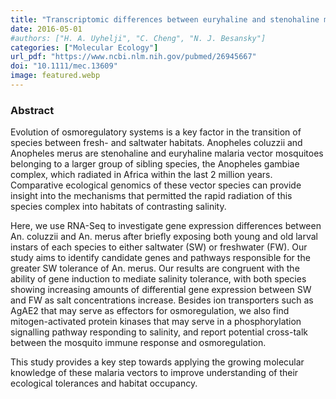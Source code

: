 ```yaml
---
title: "Transcriptomic differences between euryhaline and stenohaline malaria vector sibling species in response to salinity stress"
date: 2016-05-01
#authors: ["H. A. Uyhelji", "C. Cheng", "N. J. Besansky"]
categories: ["Molecular Ecology"]
url_pdf: "https://www.ncbi.nlm.nih.gov/pubmed/26945667"
doi: "10.1111/mec.13609"
image: featured.webp
---
```


### Abstract

Evolution of osmoregulatory systems is a key factor in the transition of species between fresh- and saltwater habitats. Anopheles coluzzii and Anopheles merus are stenohaline and euryhaline malaria vector mosquitoes belonging to a larger group of sibling species, the Anopheles gambiae complex, which radiated in Africa within the last 2 million years. Comparative ecological genomics of these vector species can provide insight into the mechanisms that permitted the rapid radiation of this species complex into habitats of contrasting salinity. 

Here, we use RNA-Seq to investigate gene expression differences between An. coluzzii and An. merus after briefly exposing both young and old larval instars of each species to either saltwater (SW) or freshwater (FW). Our study aims to identify candidate genes and pathways responsible for the greater SW tolerance of An. merus. Our results are congruent with the ability of gene induction to mediate salinity tolerance, with both species showing increasing amounts of differential gene expression between SW and FW as salt concentrations increase. Besides ion transporters such as AgAE2 that may serve as effectors for osmoregulation, we also find mitogen-activated protein kinases that may serve in a phosphorylation signalling pathway responding to salinity, and report potential cross-talk between the mosquito immune response and osmoregulation. 

This study provides a key step towards applying the growing molecular knowledge of these malaria vectors to improve understanding of their ecological tolerances and habitat occupancy.
